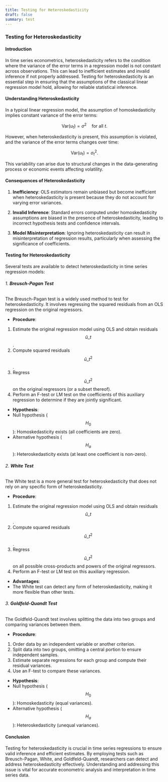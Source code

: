 ```yaml
---
title: Testing for Heteroskedasticity
draft: false
summary: test
---
```



<TOCInline toc={props.toc} asDisclosure />

### Testing for Heteroskedasticity

#### Introduction

In time series econometrics, heteroskedasticity refers to the condition where the variance of the error terms in a regression model is not constant across observations. This can lead to inefficient estimates and invalid inference if not properly addressed. Testing for heteroskedasticity is an essential step in ensuring that the assumptions of the classical linear regression model hold, allowing for reliable statistical inference.

#### Understanding Heteroskedasticity

In a typical linear regression model, the assumption of homoskedasticity implies constant variance of the error terms:

$$
\text{Var}(u_t) = \sigma^2 \quad \text{for all } t.
$$

However, when heteroskedasticity is present, this assumption is violated, and the variance of the error terms changes over time:

$$
\text{Var}(u_t) = \sigma_t^2.
$$

This variability can arise due to structural changes in the data-generating process or economic events affecting volatility.

#### Consequences of Heteroskedasticity

1. **Inefficiency**: OLS estimators remain unbiased but become inefficient when heteroskedasticity is present because they do not account for varying error variances.

2. **Invalid Inference**: Standard errors computed under homoskedasticity assumptions are biased in the presence of heteroskedasticity, leading to incorrect hypothesis tests and confidence intervals.

3. **Model Misinterpretation**: Ignoring heteroskedasticity can result in misinterpretation of regression results, particularly when assessing the significance of coefficients.

#### Testing for Heteroskedasticity

Several tests are available to detect heteroskedasticity in time series regression models:

###### 1. **Breusch-Pagan Test**

The Breusch-Pagan test is a widely used method to test for heteroskedasticity. It involves regressing the squared residuals from an OLS regression on the original regressors.

- **Procedure**:

1. Estimate the original regression model using OLS and obtain residuals $$ \hat{u}\_t $$.
2. Compute squared residuals $$ \hat{u}\_t^2 $$.
3. Regress $$ \hat{u}\_t^2 $$ on the original regressors (or a subset thereof).
4. Perform an F-test or LM test on the coefficients of this auxiliary regression to determine if they are jointly significant.

- **Hypothesis**:
- Null hypothesis ($$ H_0 $$): Homoskedasticity exists (all coefficients are zero).
- Alternative hypothesis ($$ H_a $$): Heteroskedasticity exists (at least one coefficient is non-zero).

###### 2. **White Test**

The White test is a more general test for heteroskedasticity that does not rely on any specific form of heteroskedasticity.

- **Procedure**:

1. Estimate the original regression model using OLS and obtain residuals $$ \hat{u}\_t $$.
2. Compute squared residuals $$ \hat{u}\_t^2 $$.
3. Regress $$ \hat{u}\_t^2 $$ on all possible cross-products and powers of the original regressors.
4. Perform an F-test or LM test on this auxiliary regression.

- **Advantages**:
- The White test can detect any form of heteroskedasticity, making it more flexible than other tests.

###### 3. **Goldfeld-Quandt Test**

The Goldfeld-Quandt test involves splitting the data into two groups and comparing variances between them.

- **Procedure**:

1. Order data by an independent variable or another criterion.
2. Split data into two groups, omitting a central portion to ensure independent samples.
3. Estimate separate regressions for each group and compute their residual variances.
4. Use an F-test to compare these variances.

- **Hypothesis**:
- Null hypothesis ($$ H_0 $$): Homoskedasticity (equal variances).
- Alternative hypothesis ($$ H_a $$): Heteroskedasticity (unequal variances).

#### Conclusion

Testing for heteroskedasticity is crucial in time series regressions to ensure valid inference and efficient estimates. By employing tests such as Breusch-Pagan, White, and Goldfeld-Quandt, researchers can detect and address heteroskedasticity effectively. Understanding and addressing this issue is vital for accurate econometric analysis and interpretation in time series data.
